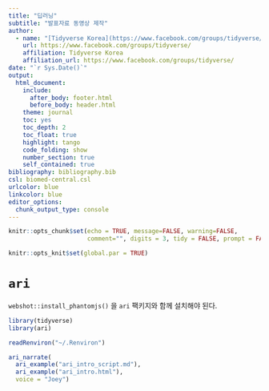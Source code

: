 ```yaml
---
title: "딥러닝"
subtitle: "발표자료 동영상 제작"
author:
  - name: "[Tidyverse Korea](https://www.facebook.com/groups/tidyverse/)"
    url: https://www.facebook.com/groups/tidyverse/
    affiliation: Tidyverse Korea
    affiliation_url: https://www.facebook.com/groups/tidyverse/
date: "`r Sys.Date()`"
output:
  html_document: 
    include:
      after_body: footer.html
      before_body: header.html
    theme: journal
    toc: yes
    toc_depth: 2
    toc_float: true
    highlight: tango
    code_folding: show
    number_section: true
    self_contained: true
bibliography: bibliography.bib
csl: biomed-central.csl
urlcolor: blue
linkcolor: blue
editor_options: 
  chunk_output_type: console
---
```


``` r
knitr::opts_chunk$set(echo = TRUE, message=FALSE, warning=FALSE,
                      comment="", digits = 3, tidy = FALSE, prompt = FALSE, fig.align = 'center')

knitr::opts_knit$set(global.par = TRUE) 
```

# `ari` {#r-ari}

`webshot::install_phantomjs()` 을 `ari` 팩키지와 함께 설치해야 된다.

```r
library(tidyverse)
library(ari)

readRenviron("~/.Renviron")

ari_narrate(
  ari_example("ari_intro_script.md"),
  ari_example("ari_intro.html"),
  voice = "Joey")

```


